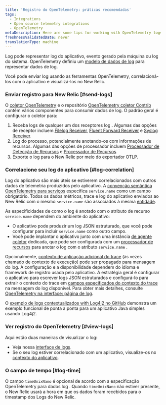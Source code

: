 ```yaml
---
title: 'Registro do OpenTelemetry: práticas recomendadas'
tags:
  - Integrations
  - Open source telemetry integrations
  - OpenTelemetry
metaDescription: Here are some tips for working with OpenTelemetry logs and New Relic.
freshnessValidatedDate: never
translationType: machine
---
```


Log pode representar log do aplicativo, evento gerado pela máquina ou log do sistema. OpenTelemetry definiu um [modelo de dados de log](https://github.com/open-telemetry/opentelemetry-specification/blob/main/specification/logs/data-model.md) para representar dados de log.

Você pode enviar log usando as ferramentas OpenTelemetry, correlacioná-los com o aplicativo e visualizá-los no New Relic.

### Enviar registro para New Relic [#send-logs]

O [coletor OpenTelemetry](https://github.com/open-telemetry/opentelemetry-collector) e o repositório [OpenTelemetry coletor Contrib](https://github.com/open-telemetry/opentelemetry-collector-contrib) contêm vários componentes para consumir dados de log. O padrão geral é configurar o coletor para:

1. Receba logs de qualquer um dos receptores log . Algumas das opções de receptor incluem [Filelog Receiver](https://github.com/open-telemetry/opentelemetry-collector-contrib/tree/main/receiver/filelogreceiver), [Fluent Forward Receiver](https://github.com/open-telemetry/opentelemetry-collector-contrib/tree/main/receiver/fluentforwardreceiver) e [Syslog Receiver](https://github.com/open-telemetry/opentelemetry-collector-contrib/tree/main/receiver/syslogreceiver).
2. Log do processo, potencialmente anotando-os com informações de recursos. Algumas das opções de processador incluem [Processador de Detecção de Recursos](https://github.com/open-telemetry/opentelemetry-collector-contrib/tree/main/processor/resourcedetectionprocessor) e [Processador de Recursos](https://github.com/open-telemetry/opentelemetry-collector-contrib/blob/main/processor/resourceprocessor/README.md).
3. Exporte o log para o New Relic por meio do exportador OTLP.

### Correlacione seu log do aplicativo [#log-correlation]

Log do aplicativo são mais úteis se estiverem correlacionados com outros dados de telemetria produzidos pelo aplicativo. A [convenção semântica OpenTelemetry para serviços](https://github.com/open-telemetry/semantic-conventions/blob/main/docs/README.md) especifica `service.name` como um campo obrigatório. Todos os dados métricos, trace e log do aplicativo enviados ao New Relic com o mesmo `service.name` são associados à mesma [entidade](/docs/new-relic-one/use-new-relic-one/core-concepts/what-entity-new-relic).

As especificidades de como o log é anotado com o atributo de recurso `service.name` dependem do ambiente do aplicativo:

* O aplicativo pode produzir um log JSON estruturado, que você pode configurar para incluir `service.name` como outro campo.
* Você pode implantar o aplicativo junto com uma instância [de agente coletor](https://opentelemetry.io/docs/collector/getting-started/#agent) dedicada, que pode ser configurada com um [processador de recursos](https://github.com/open-telemetry/opentelemetry-specification/tree/main/specification/resource) para anotar o log com o atributo `service.name` .

Opcionalmente, [contexto de aplicação adicional do trace](https://github.com/open-telemetry/opentelemetry-specification/tree/main/specification/trace/sdk_exporters) (às vezes chamado de contexto de execução) pode ser propagado para mensagem do log. A configuração e a disponibilidade dependem do idioma e framework de registro usada pelo aplicativo. A estratégia geral é configurar o aplicativo para escrever logs JSON estruturados e configurá-lo para extrair o contexto do trace em [campos especificados do contexto do trace](https://github.com/open-telemetry/opentelemetry-specification/blob/main/specification/logs/data-model.md#trace-context-fields) na mensagem do log disponível. Para obter mais detalhes, consulte [OpenTelemetry na interface: página de log](/docs/more-integrations/open-source-telemetry-integrations/opentelemetry/view-your-data/opentelemetry-logs-page).

O [exemplo de logs contextualizados with Log4j2 no GitHub](https://github.com/newrelic/newrelic-opentelemetry-examples/tree/main/other-examples/java/logs-in-context-log4j2) demonstra um exemplo funcional de ponta a ponta para um aplicativo Java simples usando Log4j2.

### Ver registro do OpenTelemetry [#view-logs]

Aqui estão duas maneiras de visualizar o log:

* Veja nossa [interface de logs](/docs/logs/log-management/ui-data/use-logs-ui/).
* Se o seu log estiver correlacionado com um aplicativo, visualize-os no [contexto do aplicativo](/docs/integrations/open-source-telemetry-integrations/opentelemetry/view-your-opentelemetry-data-new-relic#logs).

### O campo de tempo [#log-time]

O campo `timeUnixNano` é opcional de acordo com a especificação OpenTelemetry para dados log . Quando `timeUnixNano` não estiver presente, o New Relic usará a hora em que os dados foram recebidos para o timestamp dos Logs do New Relic.